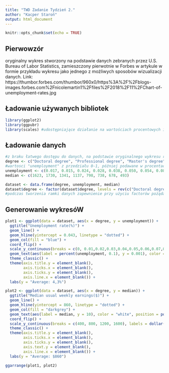 ```yaml
---
title: "TWD Zadanie Tydzień 2."
author: "Kacper Staroń"
output: html_document
---
```


```r
knitr::opts_chunk$set(echo = TRUE)
```

## Pierwowzór

oryginalny wykres stworzony na podstawie danych zebranych przez U.S. Bureau of Labor Statistics, zamieszczony pierwotnie w Forbes w artykule w formie przykładu wykresu jako jednego z możliwych sposobów wizualizacji danych.
Link: https://thumbor.forbes.com/thumbor/960x0/https%3A%2F%2Fblogs-images.forbes.com%2Fnicolemartin1%2Ffiles%2F2018%2F11%2FChart-of-unemployment-rates.jpg

## Ładowanie używanych bibliotek

```r
library(ggplot2)
library(ggpubr)
library(scales) #udostępniające działanie na wartościach procentowych i jednostkach - dolarach

```

## Ładowanie danych

```r

#z braku łatwego dostępu do danych, na podstawie oryginalnego wykresu ręcznie stworzyłem odpowiadającą mu ramkę danych
degree <- c("Doctoral degree", "Professional degree", "Master's degree", "Bachelor's degree", "Associate's degree", "Some college, no degree", "High school diploma", "Less than a high school diploma")
#wartosci "unemployment" z przedziału 0-1, później podawane w procentach
unemployment <- c(0.017, 0.015, 0.024, 0.028, 0.038, 0.050, 0.054, 0.080) 
median <- c(1623, 1730, 1341, 1137, 798, 738, 678, 493)

dataset <- data.frame(degree, unemployment, median)
dataset$degree <- factor(dataset$degree, levels = rev(c("Doctoral degree", "Professional degree", "Master's degree", "Bachelor's degree", "Associate's degree", "Some college, no degree", "High school diploma", "Less than a high school diploma")))
#podczas tworzenia ramki danych zapewnienie przy użyciu factorów pożądanej kolejności przedstawianych danych na wykresie

```

## Generowanie wykresóW

```r
plot1 <- ggplot(data = dataset, aes(x = degree, y = unemployment)) +
  ggtitle("Unemployment rate(%)") +
  geom_line() +
  geom_hline(yintercept = 0.043, linetype = "dotted") +
  geom_col(fill = "blue") +
  coord_flip() +
  scale_y_continuous(breaks = c(0, 0.01,0.02,0.03,0.04,0.05,0.06,0.07,0.08), labels=scales::percent_format(accuracy = 1), limits = c(0, 0.08), expand = c(0, 0)) +
  geom_text(aes(label = percent(unemployment, 0.1), y = 0.001), color = "white", position = position_dodge(1), hjust = "left", size = 3) +
  theme_classic() + 
  theme(axis.title.y = element_blank(),
        axis.ticks.x = element_blank(),
        axis.ticks.y = element_blank(),
        axis.line.x = element_blank()) +
  labs(y = "Average: 4,3%")

plot2 <- ggplot(data = dataset, aes(x = degree, y = median)) +
  ggtitle("Median usual weekly earnings($)") +
  geom_line() +
  geom_hline(yintercept = 860, linetype = "dotted") +
  geom_col(fill = "darkgrey") +
  geom_text(aes(label = median, y = 10), color = "white", position = position_dodge(1), hjust = "left", size = 3) +
  coord_flip() +
  scale_y_continuous(breaks = c(400, 800, 1200, 1600), labels = dollar(c(400, 800, 1200, 1600)), limits = c(0, 1800), expand = c(0, 0)) +
  theme_classic() +
  theme(axis.title.y = element_blank(),
        axis.ticks.x = element_blank(),
        axis.ticks.y = element_blank(),
        axis.text.y = element_blank(),
        axis.line.x = element_blank()) +
  labs(y = "Average: $860")

ggarrange(plot1, plot2)

```

